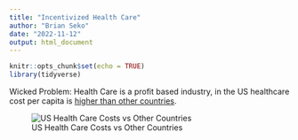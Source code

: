 ```yaml
---
title: "Incentivized Health Care"
author: "Brian Seko"
date: "2022-11-12"
output: html_document
---
```


```r
knitr::opts_chunk$set(echo = TRUE)
library(tidyverse)
```

Wicked Problem: Health Care is a profit based industry, in the US healthcare cost per capita is [higher than other countries](https://www.pgpf.org/blog/2022/07/how-does-the-us-healthcare-system-compare-to-other-countries).


![US Health Care Costs vs Other Countries](https://www.pgpf.org/sites/default/files/How-Does-The-U.S.-Healthcare-System-Compare-To-Other-Countries-chart-1.jpg)

```r

```


